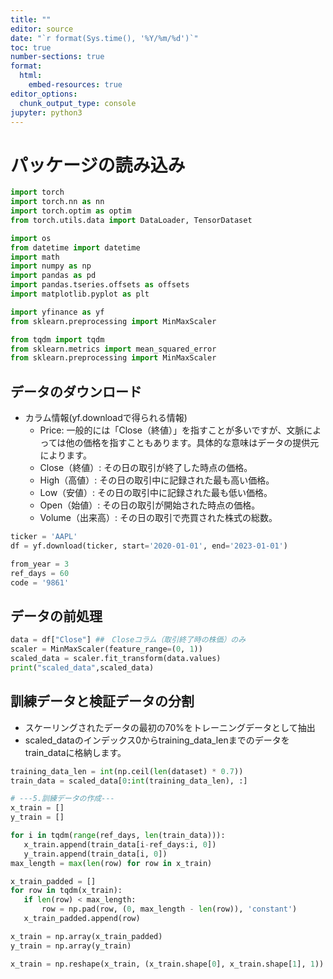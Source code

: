 ```yaml
---
title: ""
editor: source
date: "`r format(Sys.time(), '%Y/%m/%d')`"
toc: true
number-sections: true
format: 
  html:
    embed-resources: true
editor_options: 
  chunk_output_type: console
jupyter: python3
---
```


# パッケージの読み込み

```python
import torch
import torch.nn as nn
import torch.optim as optim
from torch.utils.data import DataLoader, TensorDataset

import os
from datetime import datetime
import math
import numpy as np
import pandas as pd
import pandas.tseries.offsets as offsets
import matplotlib.pyplot as plt

import yfinance as yf
from sklearn.preprocessing import MinMaxScaler

from tqdm import tqdm
from sklearn.metrics import mean_squared_error
from sklearn.preprocessing import MinMaxScaler
```

## データのダウンロード
- カラム情報(yf.downloadで得られる情報)
  - Price: 一般的には「Close（終値）」を指すことが多いですが、文脈によっては他の価格を指すこともあります。具体的な意味はデータの提供元によります。
  - Close（終値）: その日の取引が終了した時点の価格。
  - High（高値）: その日の取引中に記録された最も高い価格。
  - Low（安値）: その日の取引中に記録された最も低い価格。
  - Open（始値）: その日の取引が開始された時点の価格。
  - Volume（出来高）: その日の取引で売買された株式の総数。

```python
ticker = 'AAPL'
df = yf.download(ticker, start='2020-01-01', end='2023-01-01')

from_year = 3
ref_days = 60
code = '9861'
```

## データの前処理
```python
data = df["Close"] ##　Closeコラム（取引終了時の株価）のみ
scaler = MinMaxScaler(feature_range=(0, 1))
scaled_data = scaler.fit_transform(data.values)
print("scaled_data",scaled_data)
```

## 訓練データと検証データの分割
- スケーリングされたデータの最初の70%をトレーニングデータとして抽出
- scaled_dataのインデックス0からtraining_data_lenまでのデータをtrain_dataに格納します。

```python
training_data_len = int(np.ceil(len(dataset) * 0.7))
train_data = scaled_data[0:int(training_data_len), :]
```

```python
# ---5.訓練データの作成---
x_train = []
y_train = []

for i in tqdm(range(ref_days, len(train_data))):
   x_train.append(train_data[i-ref_days:i, 0])
   y_train.append(train_data[i, 0])
max_length = max(len(row) for row in x_train)

x_train_padded = []
for row in tqdm(x_train):
   if len(row) < max_length:
       row = np.pad(row, (0, max_length - len(row)), 'constant')
   x_train_padded.append(row)

x_train = np.array(x_train_padded)
y_train = np.array(y_train)

x_train = np.reshape(x_train, (x_train.shape[0], x_train.shape[1], 1))
```

```python

```

```python

```

```python

```

```python

```